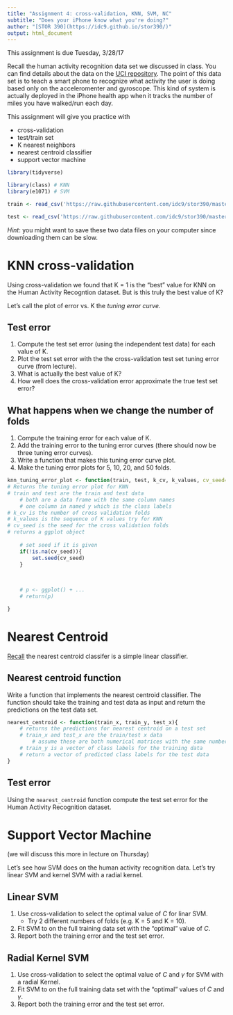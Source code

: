 ```yaml
---
title: "Assignment 4: cross-validation, KNN, SVM, NC"
subtitle: "Does your iPhone know what you're doing?"
author: "[STOR 390](https://idc9.github.io/stor390/)"
output: html_document
---
```

This assignment is due Tuesday, 3/28/17

Recall the human activity recognition data set we discussed in class. You can find details about the data on the [UCI repository](). The point of this data set is to teach a smart phone to recognize what activity the user is doing based only on the acceleromenter and gyroscope. This kind of system is actually deployed in the iPhone health app when it tracks the number of miles you have walked/run each day.

This assignment will give you practice with

- cross-validation
- test/train set
- K nearest neighbors
- nearest centroid classifier
- support vector machine


```r
library(tidyverse)

library(class) # KNN
library(e1071) # SVM

train <- read_csv('https://raw.githubusercontent.com/idc9/stor390/master/data/human_activity_train.csv')

test <- read_csv('https://raw.githubusercontent.com/idc9/stor390/master/data/human_activity_test.csv')
```

*Hint*: you might want to save these two data files on your computer since downloading them can be slow.

# KNN cross-validation


Using cross-validation we found that K = 1 is the "best" value for KNN on the Human Activity Recogntion dataset. But is this truly the best value of K?


Let's call the plot of error vs. K the *tuning error curve*.

## Test error


1. Compute the test set error (using the independent test data) for each value of K. 
2. Plot the test set error with the the cross-validation test set tuning error curve (from lecture).
3. What is actually the best value of K?
4. How well does the cross-validation error approximate the true test set error?

## What happens when we change the number of folds

1. Compute the training error for each value of K.
2. Add the training error to the tuning error curves (there should now be three tuning error curves).
3. Write a function that makes this tuning error curve plot.
4. Make the tuning error plots for 5, 10, 20, and 50 folds.

```r
knn_tuning_error_plot <- function(train, test, k_cv, k_values, cv_seed=NA){
# Returns the tuning error plot for KNN
# train and test are the train and test data
    # both are a data frame with the same column names
    # one column in named y which is the class labels
# k_cv is the number of cross validation folds
# k_values is the sequence of K values try for KNN
# cv_seed is the seed for the cross validation folds
# returns a ggplot object    
    
    # set seed if it is given
    if(!is.na(cv_seed)){
        set.seed(cv_seed)
    }

    
    
    # p <- ggplot() + ...
    # return(p)

}

```


# Nearest Centroid

[Recall](https://idc9.github.io/stor390/notes/classification/classification.html) the nearest centroid classifer is a simple linear classifier.


## Nearest centroid function
Write a function that implements the nearest centroid classifier. The function should take the training and test data as input and return the predictions on the test data set.




```r
nearest_centroid <- function(train_x, train_y, test_x){
    # returns the predictions for nearest centroid on a test set
    # train_x and test_x are the train/test x data
        # assume these are both numerical matrices with the same number of columns
    # train_y is a vector of class labels for the training data
    # return a vector of predicted class labels for the test data
}


```


## Test error

Using the `nearest_centroid` function compute the test set error for the Human Activity Recognition dataset.


# **Support Vector Machine**
(we will discuss this more in lecture on Thursday)

Let's see how SVM does on the human activity recognition data. Let's try linear SVM and kernel SVM with a radial kernel.


## Linear SVM

1. Use cross-validation to select the optimal value of $C$ for linar SVM.
    - Try 2 different numbers of folds (e.g. K = 5 and K = 10).
2. Fit SVM to on the full training data set with the "optimal" value of $C$.
3. Report both the training error and the test set error.


## Radial Kernel SVM

1. Use cross-validation to select the optimal value of $C$ and $\gamma$ for SVM with a radial Kernel.
2. Fit SVM to on the full training data set with the "optimal" values of $C$ and $\gamma$.
3. Report both the training error and the test set error.



